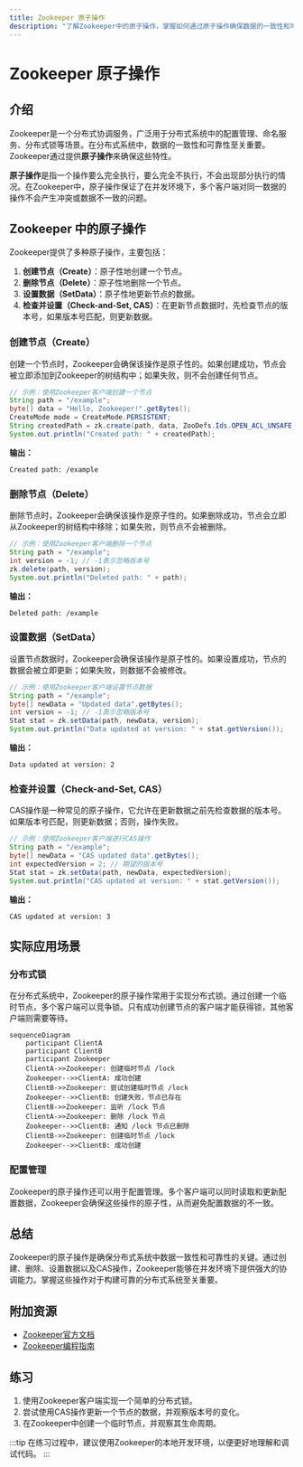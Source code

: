 ```yaml
---
title: Zookeeper 原子操作
description: "了解Zookeeper中的原子操作，掌握如何通过原子操作确保数据的一致性和可靠性。本文适合初学者，包含代码示例和实际应用场景。"
---
```


# Zookeeper 原子操作

## 介绍

Zookeeper是一个分布式协调服务，广泛用于分布式系统中的配置管理、命名服务、分布式锁等场景。在分布式系统中，数据的一致性和可靠性至关重要。Zookeeper通过提供**原子操作**来确保这些特性。

**原子操作**是指一个操作要么完全执行，要么完全不执行，不会出现部分执行的情况。在Zookeeper中，原子操作保证了在并发环境下，多个客户端对同一数据的操作不会产生冲突或数据不一致的问题。

## Zookeeper 中的原子操作

Zookeeper提供了多种原子操作，主要包括：

1. **创建节点（Create）**：原子性地创建一个节点。
2. **删除节点（Delete）**：原子性地删除一个节点。
3. **设置数据（SetData）**：原子性地更新节点的数据。
4. **检查并设置（Check-and-Set, CAS）**：在更新节点数据时，先检查节点的版本号，如果版本号匹配，则更新数据。

### 创建节点（Create）

创建一个节点时，Zookeeper会确保该操作是原子性的。如果创建成功，节点会被立即添加到Zookeeper的树结构中；如果失败，则不会创建任何节点。

```java
// 示例：使用Zookeeper客户端创建一个节点
String path = "/example";
byte[] data = "Hello, Zookeeper!".getBytes();
CreateMode mode = CreateMode.PERSISTENT;
String createdPath = zk.create(path, data, ZooDefs.Ids.OPEN_ACL_UNSAFE, mode);
System.out.println("Created path: " + createdPath);
```

**输出：**
```
Created path: /example
```

### 删除节点（Delete）

删除节点时，Zookeeper会确保该操作是原子性的。如果删除成功，节点会立即从Zookeeper的树结构中移除；如果失败，则节点不会被删除。

```java
// 示例：使用Zookeeper客户端删除一个节点
String path = "/example";
int version = -1; // -1表示忽略版本号
zk.delete(path, version);
System.out.println("Deleted path: " + path);
```

**输出：**
```
Deleted path: /example
```

### 设置数据（SetData）

设置节点数据时，Zookeeper会确保该操作是原子性的。如果设置成功，节点的数据会被立即更新；如果失败，则数据不会被修改。

```java
// 示例：使用Zookeeper客户端设置节点数据
String path = "/example";
byte[] newData = "Updated data".getBytes();
int version = -1; // -1表示忽略版本号
Stat stat = zk.setData(path, newData, version);
System.out.println("Data updated at version: " + stat.getVersion());
```

**输出：**
```
Data updated at version: 2
```

### 检查并设置（Check-and-Set, CAS）

CAS操作是一种常见的原子操作，它允许在更新数据之前先检查数据的版本号。如果版本号匹配，则更新数据；否则，操作失败。

```java
// 示例：使用Zookeeper客户端进行CAS操作
String path = "/example";
byte[] newData = "CAS updated data".getBytes();
int expectedVersion = 2; // 期望的版本号
Stat stat = zk.setData(path, newData, expectedVersion);
System.out.println("CAS updated at version: " + stat.getVersion());
```

**输出：**
```
CAS updated at version: 3
```

## 实际应用场景

### 分布式锁

在分布式系统中，Zookeeper的原子操作常用于实现分布式锁。通过创建一个临时节点，多个客户端可以竞争锁。只有成功创建节点的客户端才能获得锁，其他客户端则需要等待。

```mermaid
sequenceDiagram
    participant ClientA
    participant ClientB
    participant Zookeeper
    ClientA->>Zookeeper: 创建临时节点 /lock
    Zookeeper-->>ClientA: 成功创建
    ClientB->>Zookeeper: 尝试创建临时节点 /lock
    Zookeeper-->>ClientB: 创建失败，节点已存在
    ClientB->>Zookeeper: 监听 /lock 节点
    ClientA->>Zookeeper: 删除 /lock 节点
    Zookeeper-->>ClientB: 通知 /lock 节点已删除
    ClientB->>Zookeeper: 创建临时节点 /lock
    Zookeeper-->>ClientB: 成功创建
```

### 配置管理

Zookeeper的原子操作还可以用于配置管理。多个客户端可以同时读取和更新配置数据，Zookeeper会确保这些操作的原子性，从而避免配置数据的不一致。

## 总结

Zookeeper的原子操作是确保分布式系统中数据一致性和可靠性的关键。通过创建、删除、设置数据以及CAS操作，Zookeeper能够在并发环境下提供强大的协调能力。掌握这些操作对于构建可靠的分布式系统至关重要。

## 附加资源

- [Zookeeper官方文档](https://zookeeper.apache.org/doc/current/)
- [Zookeeper编程指南](https://zookeeper.apache.org/doc/current/zookeeperProgrammers.html)

## 练习

1. 使用Zookeeper客户端实现一个简单的分布式锁。
2. 尝试使用CAS操作更新一个节点的数据，并观察版本号的变化。
3. 在Zookeeper中创建一个临时节点，并观察其生命周期。

:::tip
在练习过程中，建议使用Zookeeper的本地开发环境，以便更好地理解和调试代码。
:::